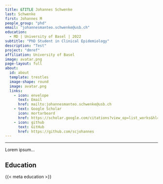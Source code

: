 ```yaml
---
title: &TITLE Johannes Schwenke
last: Schwenke
first: Johannes M
people_group: "phd"
email: "johannesmanteo.schwenke@usb.ch"
education:
  - MD | University of Basel | 2022
subtitle: "PhD Student in Clinical Epidemiology"
description: "Test"
project: "dmref"
affiliation: University of Basel
image: avatar.png
page-layout: full
about: 
  id: about
  template: trestles
  image-shape: round
  image: avatar.png
  links:
    - icon: envelope
      text: Email
      href: mailto:johannesmanteo.schwenke@usb.ch 
    - text: Google Scholar
      icon: mortarboard 
      href: https://scholar.google.com/citations?view_op=list_works&hl=en&user=42OQe1kAAAAJ
    - icon: github
      text: GitHub 
      href: https://github.com/scjohannes
---
```

<hr>
::: {#about}



Lorem ipsum...

## Education

{{< meta education >}}
:::
